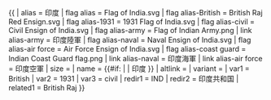 {{ {{{1<noinclude>|country showdata</noinclude>}}}
| alias = 印度
| flag alias = Flag of India.svg
| flag alias-British = British Raj Red Ensign.svg
| flag alias-1931 = 1931 Flag of India.svg
| flag alias-civil = Civil Ensign of India.svg
| flag alias-army = Flag of Indian Army.png
| link alias-army = 印度陸軍
| flag alias-naval = Naval Ensign of India.svg
| flag alias-air force = Air Force Ensign of India.svg
| flag alias-coast guard = Indian Coast Guard flag.png
| link alias-naval = 印度海軍
| link alias-air force = 印度空軍
| size = {{{size|}}}
| name = {{#if: {{{name|}}} | {{{name|}}} | 印度 }}
| altlink = {{{altlink|}}}
| variant = {{{variant|}}}
<noinclude>
| var1 = British
| var2 = 1931
| var3 = civil
| redir1 = IND
| redir2 = 印度共和国
| related1 = British Raj
</noinclude>
}}